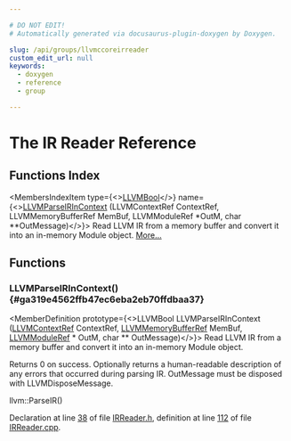 ```yaml
---

# DO NOT EDIT!
# Automatically generated via docusaurus-plugin-doxygen by Doxygen.

slug: /api/groups/llvmccoreirreader
custom_edit_url: null
keywords:
  - doxygen
  - reference
  - group

---
```





# The IR Reader Reference

<DoxygenPage pluginConfig={pluginConfig}>



## Functions Index

<MembersIndex>

<MembersIndexItem
  type={<><a href="/docs/api/groups/llvmcsupporttypes/#ga209de0bceb13179a973c6a45211617bd">LLVMBool</a></>}
  name={<><a href="#ga319e4562ffb47ec6eba2eb70ffdbaa37">LLVMParseIRInContext</a> (LLVMContextRef ContextRef, LLVMMemoryBufferRef MemBuf, LLVMModuleRef &#42;OutM, char &#42;&#42;OutMessage)</>}>
Read LLVM IR from a memory buffer and convert it into an in-memory Module object. <a href="#ga319e4562ffb47ec6eba2eb70ffdbaa37">More...</a>
</MembersIndexItem>

</MembersIndex>


<SectionDefinition>

## Functions

### LLVMParseIRInContext() {#ga319e4562ffb47ec6eba2eb70ffdbaa37}

<MemberDefinition
  prototype={<>LLVMBool LLVMParseIRInContext (<a href="/docs/api/groups/llvmcsupporttypes/#ga9c43e01525516ff6b4feab5166c5b1da">LLVMContextRef</a> ContextRef, <a href="/docs/api/groups/llvmcsupporttypes/#ga9867eaa7b17ba17405cdf2539bedb108">LLVMMemoryBufferRef</a> MemBuf, <a href="/docs/api/groups/llvmcsupporttypes/#gad1d1bb5f901c903a0cf09c5a053c9c56">LLVMModuleRef</a> &#42; OutM, char &#42;&#42; OutMessage)</>}>
Read LLVM IR from a memory buffer and convert it into an in-memory Module object.

Returns 0 on success. Optionally returns a human-readable description of any errors that occurred during parsing IR. OutMessage must be disposed with LLVMDisposeMessage.


<SectionUser title="See Also">
llvm::ParseIR()
</SectionUser>

Declaration at line <a href="/docs/api/files/include/include/llvm-c/irreader-h/#l00038">38</a> of file <a href="/docs/api/files/include/include/llvm-c/irreader-h">IRReader.h</a>, definition at line <a href="/docs/api/files/lib/lib/irreader/irreader-cpp/#l00112">112</a> of file <a href="/docs/api/files/lib/lib/irreader/irreader-cpp">IRReader.cpp</a>.
</MemberDefinition>

</SectionDefinition>

</DoxygenPage>
